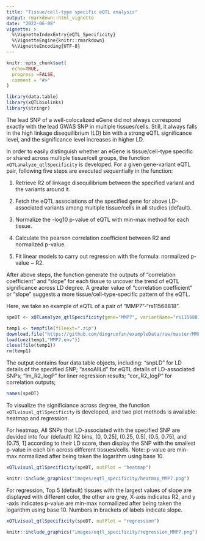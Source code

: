 ```yaml
---
title: "Tissue/cell-type specific eQTL analysis"
output: rmarkdown::html_vignette
date: "2022-06-08"
vignette: >
  %\VignetteIndexEntry{eQTL_Specificity}
  %\VignetteEngine{knitr::rmarkdown}
  %\VignetteEncoding{UTF-8}
---
```


```r
knitr::opts_chunk$set(
  echo=TRUE,
  progress =FALSE,
  comment = "#>"
)
```

```r
library(data.table)
library(xQTLbiolinks)
library(stringr)
```

The lead SNP of a well-colocalized eGene did not always correspond exactly with the lead GWAS SNP in multiple tissues/cells. Still, it always falls in the high linkage disequilibrium (LD) bin with a strong eQTL significance level, and the significance level increases in higher LD.

In order to easily distinguish whether an eGene is tissue/cell-type specific or shared across multiple tissue/cell groups, the function `xQTLanalyze_qtlSpecificity` is developed. For a given gene-variant eQTL pair, following five steps are executed sequentially in the function: 

1. Retrieve R2 of linkage disequilibrium between the specified variant and the variants around it.

2. Fetch the eQTL associations of the specified gene for above LD-associated variants among multiple tissue/cells in all studies (default).

3. Normalize the -log10 p-value of eQTL with min-max method for each tissue.

4. Calculate the pearson correlation coefficient between R2 and normalized p-value.

5. Fit linear models to carry out regression with the formula: normalized p-value ~ R2.

After above steps, the function generate the outputs of "correlation coefficient" and "slope" for each tissue to uncover the trend of eQTL significance across LD degree. A greater value of "correlation coefficient" or "slope" suggests a more tissue/cell-type-specific pattern of the eQTL.

Here, we take an example of eQTL of a pair of "MMP7"-"rs11568818".
```r
speDT <- xQTLanalyze_qtlSpecificity(gene="MMP7", variantName="rs11568818", study="")
```

```r
temp1 <- tempfile(fileext=".zip")
download.file("https://github.com/dingruofan/exampleData/raw/master/MMP7.zip", temp1)
load(unz(temp1,"MMP7.env"))
close(file(temp1))
rm(temp1)
```

The output contains four data.table objects, including: "snpLD" for LD details of the specified SNP; "assoAllLd" for eQTL details of LD-associated SNPs;  "lm_R2_logP" for liner regression results; "cor_R2_logP" for correlation outputs;
```r
names(speDT)
```

To visualize the significiance across degree, the function `xQTLvisual_qtlSpecificity` is developed, and two plot methods is available: heatmap and regression.

For heatmap, All SNPs that LD-associated with the specified SNP are devided into four (default) R2 bins, (0, 0.25], (0.25, 0.5], (0.5, 0.75], and (0.75, 1] according to their LD score, then display the SNP with the smallest p-value in each bin across different tissues/cells. Note: p-value are min-max normailized after being taken the logarithm using base 10.
```r
xQTLvisual_qtlSpecificity(speDT, outPlot = "heatmap")
```

```r
knitr::include_graphics("images/eqtl_specificity/heatmap_MMP7.png")
```

For regression, Top 5 (default) tissues with the largest values of slope are displayed with different color, the other are grey, X-axis indicates R2, and y -axis indicates p-value are min-max normailized after being taken the logarithm using base 10. Numbers in brackets of labels indicate slope.
```r
xQTLvisual_qtlSpecificity(speDT, outPlot = "regression")
```

```r
knitr::include_graphics("images/eqtl_specificity/regression_MMP7.png")
```

